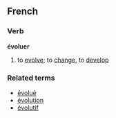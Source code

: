 ==French==

===Verb===
'''évoluer'''
# to [[evolve]]; to [[change]], to [[develop]]

===Related terms===
*[[évolué]]
*[[évolution]]
*[[évolutif]]